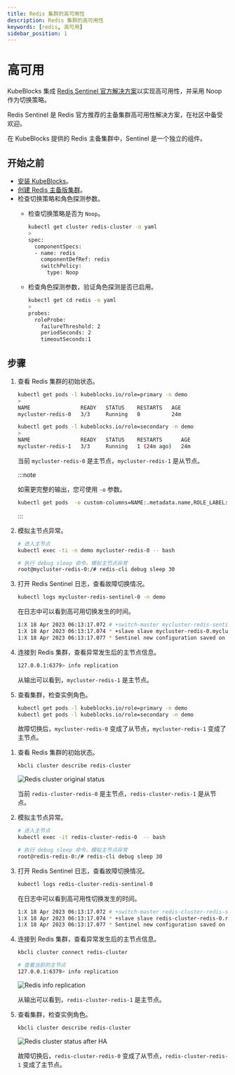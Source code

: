 ```yaml
---
title: Redis 集群的高可用性
description: Redis 集群的高可用性
keywords: [redis, 高可用]
sidebar_position: 1
---
```



# 高可用

KubeBlocks 集成 [Redis Sentinel 官方解决方案](https://redis.io/docs/management/sentinel/)以实现高可用性，并采用 Noop 作为切换策略。

Redis Sentinel 是 Redis 官方推荐的主备集群高可用性解决方案，在社区中备受欢迎。

在 KubeBlocks 提供的 Redis 主备集群中，Sentinel 是一个独立的组件。

## 开始之前

* [安装 KubeBlocks](./../../installation/install-kubeblocks.md)。
* [创建 Redis 主备版集群](./../../kubeblocks-for-redis/cluster-management/create-and-connect-to-a-redis-cluster.md#创建集群)。
* 检查切换策略和角色探测参数。
  * 检查切换策略是否为 `Noop`。

    ```bash
    kubectl get cluster redis-cluster -o yaml
    >
    spec:
      componentSpecs:
      - name: redis
        componentDefRef: redis
        switchPolicy:
          type: Noop
    ```

  * 检查角色探测参数，验证角色探测是否已启用。

    ```bash
    kubectl get cd redis -o yaml
    >
    probes:
      roleProbe:
        failureThreshold: 2
        periodSeconds: 2
        timeoutSeconds:1
    ```

## 步骤

<Tabs>

<TabItem value="kubectl" label="kubectl" default>

1. 查看 Redis 集群的初始状态。

    ```bash
    kubectl get pods -l kubeblocks.io/role=primary -n demo
    >
    NAME                READY   STATUS    RESTARTS   AGE
    mycluster-redis-0   3/3     Running   0          24m

    kubectl get pods -l kubeblocks.io/role=secondary -n demo
    >
    NAME                READY   STATUS    RESTARTS      AGE
    mycluster-redis-1   3/3     Running   1 (24m ago)   24m
    ```

   当前 `mycluster-redis-0` 是主节点，`mycluster-redis-1` 是从节点。

   :::note

   如需更完整的输出，您可使用 `-o` 参数。

   ```bash
   kubectl get pods  -o custom-columns=NAME:.metadata.name,ROLE_LABEL:.metadata.labels."kubeblocks\.io/role"
   ```

   :::

2. 模拟主节点异常。

   ```bash
   # 进入主节点
   kubectl exec -ti -n demo mycluster-redis-0 -- bash

   # 执行 debug sleep 命令，模拟主节点异常
   root@mycluster-redis-0:/# redis-cli debug sleep 30
   ```

3. 打开 Redis Sentinel 日志，查看故障切换情况。

   ```bash
   kubectl logs mycluster-redis-sentinel-0 -n demo
   ```

   在日志中可以看到高可用切换发生的时间。

   ```bash
   1:X 18 Apr 2023 06:13:17.072 # +switch-master mycluster-redis-sentinel mycluster-redis-0.mycluster-redis-headless.default.svc 6379 mycluster-redis-1.mycluster-redis-headless.default.svc 6379
   1:X 18 Apr 2023 06:13:17.074 * +slave slave mycluster-redis-0.mycluster-redis-headless.default.svc:6379 mycluster-redis-0.mycluster-redis-headless.default.svc 6379 @ mycluster-redis-sentinel mycluster-redis-1.mycluster-redis-headless.default.svc 6379
   1:X 18 Apr 2023 06:13:17.077 * Sentinel new configuration saved on disk
   ```

4. 连接到 Redis 集群，查看异常发生后的主节点信息。

    ```bash
    127.0.0.1:6379> info replication
    ```

   从输出可以看到，`mycluster-redis-1` 是主节点。

5. 查看集群，检查实例角色。

   ```bash
   kubectl get pods -l kubeblocks.io/role=primary -n demo
   kubectl get pods -l kubeblocks.io/role=secondary -n demo
   ```

   故障切换后，`mycluster-redis-0` 变成了从节点，`mycluster-redis-1` 变成了主节点。

</TabItem>

<TabItem value="kbcli" label="kbcli">

1. 查看 Redis 集群的初始状态。

   ```bash
   kbcli cluster describe redis-cluster
   ```

   ![Redis cluster original status](/img/docs/zh/redis-high-availability-initial-status.png)

   当前 `redis-cluster-redis-0` 是主节点，`redis-cluster-redis-1` 是从节点。

2. 模拟主节点异常。

   ```bash
   # 进入主节点
   kubectl exec -it redis-cluster-redis-0  -- bash

   # 执行 debug sleep 命令，模拟主节点异常
   root@redis-redis-0:/# redis-cli debug sleep 30
   ```

3. 打开 Redis Sentinel 日志，查看故障切换情况。

   ```bash
   kubectl logs redis-cluster-redis-sentinel-0
   ```

   在日志中可以看到高可用性切换发生的时间。

   ```bash
   1:X 18 Apr 2023 06:13:17.072 # +switch-master redis-cluster-redis-sentinel redis-cluster-redis-0.redis-cluster-redis-headless.default.svc 6379 redis-cluster-redis-1.redis-cluster-redis-headless.default.svc 6379
   1:X 18 Apr 2023 06:13:17.074 * +slave slave redis-cluster-redis-0.redis-cluster-redis-headless.default.svc:6379 redis-cluster-redis-0.redis-cluster-redis-headless.default.svc 6379 @ redis-cluster-redis-sentinel redis-cluster-redis-1.redis-cluster-redis-headless.default.svc 6379
   1:X 18 Apr 2023 06:13:17.077 * Sentinel new configuration saved on disk
   ```

4. 连接到 Redis 集群，查看异常发生后的主节点信息。

   ```bash
   kbcli cluster connect redis-cluster
   ```

   ```bash
   # 查看当前的主节点
   127.0.0.1:6379> info replication
   ```

   ![Redis info replication](/img/docs/zh/redis-high-availability-status-after-exception.png)

   从输出可以看到，`redis-cluster-redis-1` 是主节点。

5. 查看集群，检查实例角色。

   ```bash
   kbcli cluster describe redis-cluster
   ```

   ![Redis cluster status after HA](/img/docs/zh/redis-high-availability-role.png)

   故障切换后，`redis-cluster-redis-0` 变成了从节点，`redis-cluster-redis-1` 变成了主节点。

</TabItem>

</Tabs>
